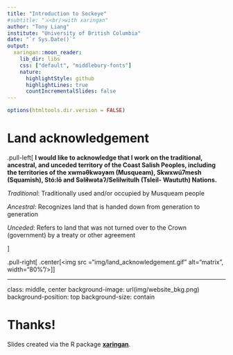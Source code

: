 ```yaml
---
title: "Introduction to Sockeye"
#subtitle: "⚔<br/>with xaringan"
author: "Tony Liang"
institute: "University of British Columbia"
date: "`r Sys.Date()`"
output:
  xaringan::moon_reader:
    lib_dir: libs
    css: ["default", "middlebury-fonts"]
    nature:
      highlightStyle: github
      highlightLines: true
      countIncrementalSlides: false
---
```


<!----
background-image: url(https://upload.wikimedia.org/wikipedia/commons/b/be/Sharingan_triple.svg)
background-size: 100px
background-position: 90% 8%
----->

```r
options(htmltools.dir.version = FALSE)
```
<!---class: center, middle--->

# Land acknowledgement

.pull-left[
**I would like to acknowledge that I work on the traditional, ancestral, and unceded territory of the Coast Salish Peoples, including the territories of the xwməθkwəy̓əm (Musqueam), Skwxwú7mesh (Squamish), Stó:lō and Səl̓ílwətaʔ/Selilwitulh (Tsleil- Waututh) Nations.**

*Traditional*: Traditionally used and/or occupied by Musqueam people

*Ancestral*: Recognizes land that is handed down from generation to generation

*Unceded*: Refers to land that was not turned over to the Crown (government) by a treaty or other agreement

]

.pull-right[
.center[<img src ="img/land_acknowledgement.gif" alt="matrix", width="80%"/>]
]

---

class: middle, center
background-image: url(img/website_bkg.png)
background-position: top
background-size: contain

# Thanks!

Slides created via the R package [**xaringan**](https://github.com/yihui/xaringan).
